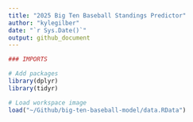 ```yaml
---
title: "2025 Big Ten Baseball Standings Predictor"
author: "kylegilber"
date: "`r Sys.Date()`"
output: github_document
---
```


```r

### IMPORTS

# Add packages
library(dplyr)
library(tidyr)

# Load workspace image
load("~/Github/big-ten-baseball-model/data.RData")
```